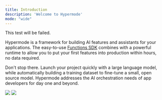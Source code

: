```yaml
---
title: Introduction
description: 'Welcome to Hypermode'
mode: "wide"
---
```


This test will be failed.

Hypermode is a framework for building AI features and assistants for your applications. The easy-to-use [Functions SDK](/sdk/functions-sdk) combines with a powerful runtime to allow you to put your first features into production within hours, no data required.

Don't stop there. Launch your project quickly with a large language model, while automatically building a training dataset to fine-tune a small, open source model. Hypermode addresses the AI orchestration needs of app developers for day one and beyond.

<Frame>
    <img
        className="block dark:hidden"
        src="/images/architecture-light.png"
    />
    <img
        className="hidden dark:block"
        src="/images/architecture-dark.png"
    />
</Frame>